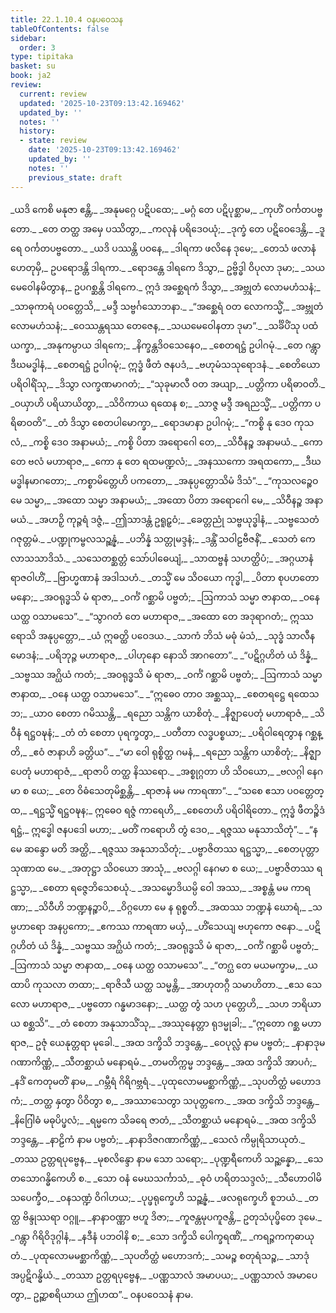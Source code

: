```yaml
---
title: 22.1.10.4 ဝနပဝေသန
tableOfContents: false
sidebar:
  order: 3
type: tipitaka
basket: su
book: ja2
review:
  current: review
  updated: '2025-10-23T09:13:42.169462'
  updated_by: ''
  notes: ''
  history:
  - state: review
    date: '2025-10-23T09:13:42.169462'
    updated_by: ''
    notes: ''
    previous_state: draft
---
```



<ReviewStatus review={frontmatter.review} showDetails={true} />

<HypothesisAnnotation frontmatter={frontmatter} />

<DynamicBreadcrumb />

<Division number="1869" book="ja2" e="ch" v="23" p="330">

<Paragraph number="3218" type="verses" book="ja2">
_ယဒိ ကေစိ မနုဇာ ဧန္တိ,_  
_အနုမဂ္ဂေ ပဋိပထေ;_  
_မဂ္ဂံ တေ ပဋိပုစ္ဆာမ,_  
_ကုဟိံ ဝင်္ကတပဗ္ဗတော._  

</Paragraph>

</Division>
<Division number="1870" book="ja2" e="ch" v="23" p="330">

<Paragraph number="3219" type="verses" book="ja2">
_တေ တတ္ထ အမှေ ပဿိတွာ,_  
_ကလုနံ ပရိဒေဝယုံ;_  
_ဒုက္ခံ တေ ပဋိဝေဒေန္တိ,_  
_ဒူရေ ဝင်္ကတပဗ္ဗတော._  

</Paragraph>

</Division>
<Division number="1871" book="ja2" e="ch" v="23" p="330">

<Paragraph number="3220" type="verses" book="ja2">
_ယဒိ ပဿန္တိ ပဝနေ,_  
_ဒါရကာ ဖလိနေ ဒုမေ;_  
_တေသံ ဖလာနံ ဟေတုမှိ,_  
ဥပရောဒန္တိ ဒါရကာ._  

</Paragraph>

</Division>
<Division number="1872" book="ja2" e="ch" v="23" p="330">

<Paragraph number="3221" book="ja2">
_ရောဒန္တေ ဒါရကေ ဒိသွာ,_  
ဥဗ္ဗိဒ္ဓါ ဝိပုလာ ဒုမာ;_  
_သယမေဝေါနမိတွာန,_  
ဥပဂစ္ဆန္တိ ဒါရကေ._  

</Paragraph>

</Division>
<Division number="1873" book="ja2" e="ch" v="23" p="330">

<Paragraph number="3222" type="verses" book="ja2">
ဣဒံ အစ္ဆေရကံ ဒိသွာ,_  
_အဗ္ဘုတံ လောမဟံသနံ;_  
_သာဓုကာရံ ပဝတ္တေသိ,_  
_မဒ္ဒီ သဗ္ဗင်္ဂသောဘနာ._  

</Paragraph>

</Division>
<Division number="1874" book="ja2" e="ch" v="23" p="330">

<Paragraph number="3223" type="verses" book="ja2">
_“အစ္ဆေရံ ဝတ လောကသ္မိံ,_  
_အဗ္ဘုတံ လောမဟံသနံ;_  
_ဝေဿန္တရဿ တေဇေန,_  
_သယမေဝေါနတာ ဒုမာ”._  

</Paragraph>

</Division>
<Division number="1875" book="ja2" e="ch" v="23" p="330">

<Paragraph number="3224" type="verses" book="ja2">
_သင်္ခိပိံသု ပထံ ယက္ခာ,_  
_အနုကမ္ပာယ ဒါရကေ;_  
_နိက္ခန္တဒိဝသေနေဝ,_  
_စေတရဋ္ဌံ ဥပါဂမုံ._  

</Paragraph>

</Division>
<Division number="1876" book="ja2" e="ch" v="23" p="330">

<Paragraph number="3225" type="verses" book="ja2">
_တေ ဂန္တွာ ဒီဃမဒ္ဓါနံ,_  
_စေတရဋ္ဌံ ဥပါဂမုံ;_  
ဣဒ္ဓံ ဖီတံ ဇနပဒံ,_  
_ဗဟုမံသသုရောဒနံ._  

</Paragraph>

</Division>
<Division number="1877" book="ja2" e="ch" v="23" p="330">

<Paragraph number="3226" type="verses" book="ja2">
_စေတိယော ပရိဝါရိံသု,_  
_ဒိသွာ လက္ခဏမာဂတံ;_  
_“သုခုမာလီ ဝတ အယျာ,_  
_ပတ္တိကာ ပရိဓာဝတိ._  

</Paragraph>

</Division>
<Division number="1878" book="ja2" e="ch" v="23" p="330">

<Paragraph number="3227" type="verses" book="ja2">
_ဝယှာဟိ ပရိယာယိတွာ,_  
_သိဝိကာယ ရထေန စ;_  
_သာဇ္ဇ မဒ္ဒီ အရညသ္မိံ,_  
_ပတ္တိကာ ပရိဓာဝတိ”._  

</Paragraph>

</Division>
<Division number="1879" book="ja2" e="ch" v="23" p="330">

<Paragraph number="3228" type="verses" book="ja2">
_တံ ဒိသွာ စေတပါမောက္ခာ,_  
_ရောဒမာနာ ဥပါဂမုံ;_  
_“ကစ္စိ နု ဒေဝ ကုသလံ,_  
_ကစ္စိ ဒေဝ အနာမယံ;_  
_ကစ္စိ ပိတာ အရောဂေါ တေ,_  
_သိဝီနဉ္စ အနာမယံ._  

</Paragraph>

</Division>
<Division number="1880" book="ja2" e="ch" v="23" p="330">

<Paragraph number="3229" type="verses" book="ja2">
_ကော တေ ဗလံ မဟာရာဇ,_  
_ကော နု တေ ရထမဏ္ဍလံ;_  
_အနဿကော အရထကော,_  
_ဒီဃမဒ္ဓါနမာဂတော;_  
_ကစ္စာမိတ္တေဟိ ပကတော,_  
_အနုပ္ပတ္တောသိမံ ဒိသံ”._  

</Paragraph>

</Division>
<Division number="1881" book="ja2" e="ch" v="23" p="331">

<Paragraph number="3230" type="verses" book="ja2">
_“ကုသလဉ္စေဝ မေ သမ္မာ,_  
_အထော သမ္မာ အနာမယံ;_  
_အထော ပိတာ အရောဂေါ မေ,_  
_သိဝီနဉ္စ အနာမယံ._  

</Paragraph>

</Division>
<Division number="1882" book="ja2" e="ch" v="23" p="331">

<Paragraph number="3231" type="verses" book="ja2">
_အဟဉှိ ကုဉ္ဇရံ ဒဇ္ဇံ,_  
_ဤသာဒန္တံ ဥရူဠှဝံ;_  
_ခေတ္တညုံ သဗ္ဗယုဒ္ဓါနံ,_  
_သဗ္ဗသေတံ ဂဇုတ္တမံ._  

</Paragraph>

</Division>
<Division number="1883" book="ja2" e="ch" v="23" p="331">

<Paragraph number="3232" type="verses" book="ja2">
_ပဏ္ဍုကမ္ဗလသဉ္ဆန္နံ,_  
_ပဘိန္နံ သတ္တုမဒ္ဒနံ;_  
_ဒန္တိံ သဝါဠဗီဇနိံ,_  
_သေတံ ကေလာသသာဒိသံ._  

</Paragraph>

</Division>
<Division number="1884" book="ja2" e="ch" v="23" p="331">

<Paragraph number="3233" type="verses" book="ja2">
_သသေတစ္ဆတ္တံ သော်ပါဓေယျံ,_  
_သာထဗ္ဗနံ သဟတ္ထိပံ;_  
_အဂ္ဂယာနံ ရာဇဝါဟိံ,_  
_ဗြာဟ္မဏာနံ အဒါသဟံ._  

</Paragraph>

</Division>
<Division number="1885" book="ja2" e="ch" v="23" p="331">

<Paragraph number="3234" type="verses" book="ja2">
_တသ္မိံ မေ သိဝယော ကုဒ္ဓါ,_  
_ပိတာ စုပဟတောမနော;_  
_အဝရုဒ္ဓသိ မံ ရာဇာ,_  
_ဝင်္ကံ ဂစ္ဆာမိ ပဗ္ဗတံ;_  
_ဩကာသံ သမ္မာ ဇာနာထ,_  
_ဝနေ ယတ္ထ ဝသာမသေ”._  

</Paragraph>

</Division>
<Division number="1886" book="ja2" e="ch" v="23" p="331">

<Paragraph number="3235" type="verses" book="ja2">
_“သွာဂတံ တေ မဟာရာဇ,_  
_အထော တေ အဒုရာဂတံ;_  
ဣဿရောသိ အနုပ္ပတ္တော,_  
_ယံ ဣဓတ္ထိ ပဝေဒယ._  

</Paragraph>

</Division>
<Division number="1887" book="ja2" e="ch" v="23" p="331">

<Paragraph number="3236" type="verses" book="ja2">
_သာကံ ဘိသံ မဓုံ မံသံ,_  
_သုဒ္ဓံ သာလီနမောဒနံ;_  
_ပရိဘုဉ္ဇ မဟာရာဇ,_  
_ပါဟုနော နောသိ အာဂတော”._  

</Paragraph>

</Division>
<Division number="1888" book="ja2" e="ch" v="23" p="331">

<Paragraph number="3237" type="verses" book="ja2">
_“ပဋိဂ္ဂဟိတံ ယံ ဒိန္နံ,_  
_သဗ္ဗဿ အဂ္ဃိယံ ကတံ;_  
_အဝရုဒ္ဓသိ မံ ရာဇာ,_  
_ဝင်္ကံ ဂစ္ဆာမိ ပဗ္ဗတံ;_  
_ဩကာသံ သမ္မာ ဇာနာထ,_  
_ဝနေ ယတ္ထ ဝသာမသေ”._  

</Paragraph>

</Division>
<Division number="1889" book="ja2" e="ch" v="23" p="331">

<Paragraph number="3238" type="verses" book="ja2">
_“ဣဓေဝ တာဝ အစ္ဆဿု,_  
_စေတရဋ္ဌေ ရထေသဘ;_  
_ယာဝ စေတာ ဂမိဿန္တိ,_  
_ရညော သန္တိက ယာစိတုံ._  

</Paragraph>

</Division>
<Division number="1890" book="ja2" e="ch" v="23" p="331">

<Paragraph number="3239" type="verses" book="ja2">
_နိဇ္ဈာပေတုံ မဟာရာဇံ,_  
_သိဝီနံ ရဋ္ဌဝဍ္ဎနံ;_  
_တံ တံ စေတာ ပုရက္ခတွာ,_  
_ပတီတာ လဒ္ဓပစ္စယာ;_  
_ပရိဝါရေတွာန ဂစ္ဆန္တိ,_  
_ဧဝံ ဇာနာဟိ ခတ္တိယ”._  

</Paragraph>

</Division>
<Division number="1891" book="ja2" e="ch" v="23" p="331">

<Paragraph number="3240" type="verses" book="ja2">
_“မာ ဝေါ ရုစ္စိတ္ထ ဂမနံ,_  
_ရညော သန္တိက ယာစိတုံ;_  
_နိဇ္ဈာပေတုံ မဟာရာဇံ,_  
_ရာဇာပိ တတ္ထ နိဿရော._  

</Paragraph>

</Division>
<Division number="1892" book="ja2" e="ch" v="23" p="331">

<Paragraph number="3241" type="verses" book="ja2">
_အစ္စုဂ္ဂတာ ဟိ သိဝယော,_  
_ဗလဂ္ဂါ နေဂမာ စ ယေ;_  
_တေ ဝိဓံသေတုမိစ္ဆန္တိ,_  
_ရာဇာနံ မမ ကာရဏာ”._  

</Paragraph>

</Division>
<Division number="1893" book="ja2" e="ch" v="23" p="332">

<Paragraph number="3242" type="verses" book="ja2">
_“သစေ ဧသာ ပဝတ္တေတ္ထ,_  
_ရဋ္ဌသ္မိံ ရဋ္ဌဝဍ္ဎန;_  
ဣဓေဝ ရဇ္ဇံ ကာရေဟိ,_  
_စေတေဟိ ပရိဝါရိတော._  

</Paragraph>

</Division>
<Division number="1894" book="ja2" e="ch" v="23" p="332">

<Paragraph number="3243" book="ja2">
ဣဒ္ဓံ ဖီတဉ္စိဒံ ရဋ္ဌံ,_  
ဣဒ္ဓေါ ဇနပဒေါ မဟာ;_  
_မတိံ ကရောဟိ တွံ ဒေဝ,_  
_ရဇ္ဇဿ မနုသာသိတုံ”._  

</Paragraph>

</Division>
<Division number="1895" book="ja2" e="ch" v="23" p="332">

<Paragraph number="3244" type="verses" book="ja2">
_“န မေ ဆန္ဒော မတိ အတ္ထိ,_  
_ရဇ္ဇဿ အနုသာသိတုံ;_  
_ပဗ္ဗာဇိတဿ ရဋ္ဌသ္မာ,_  
_စေတပုတ္တာ သုဏာထ မေ._  

</Paragraph>

</Division>
<Division number="1896" book="ja2" e="ch" v="23" p="332">

<Paragraph number="3245" type="verses" book="ja2">
_အတုဋ္ဌာ သိဝယော အာသုံ,_  
_ဗလဂ္ဂါ နေဂမာ စ ယေ;_  
_ပဗ္ဗာဇိတဿ ရဋ္ဌသ္မာ,_  
_စေတာ ရဇ္ဇေဘိသေစယုံ._  

</Paragraph>

</Division>
<Division number="1897" book="ja2" e="ch" v="23" p="332">

<Paragraph number="3246" type="verses" book="ja2">
_အသမ္မောဒိယမ္ပိ ဝေါ အဿ,_  
_အစ္စန္တံ မမ ကာရဏာ;_  
_သိဝီဟိ ဘဏ္ဍနဉ္စာပိ,_  
_ဝိဂ္ဂဟော မေ န ရုစ္စတိ._  

</Paragraph>

</Division>
<Division number="1898" book="ja2" e="ch" v="23" p="332">

<Paragraph number="3247" type="verses" book="ja2">
_အထဿ ဘဏ္ဍနံ ဃောရံ,_  
_သမ္ပဟာရော အနပ္ပကော;_  
_ဧကဿ ကာရဏာ မယှံ,_  
_ဟိံသေယျ ဗဟုကော ဇနော._  

</Paragraph>

</Division>
<Division number="1899" book="ja2" e="ch" v="23" p="332">

<Paragraph number="3248" type="verses" book="ja2">
_ပဋိဂ္ဂဟိတံ ယံ ဒိန္နံ,_  
_သဗ္ဗဿ အဂ္ဃိယံ ကတံ;_  
_အဝရုဒ္ဓသိ မံ ရာဇာ,_  
_ဝင်္ကံ ဂစ္ဆာမိ ပဗ္ဗတံ;_  
_ဩကာသံ သမ္မာ ဇာနာထ,_  
_ဝနေ ယတ္ထ ဝသာမသေ”._  

</Paragraph>

</Division>
<Division number="1900" book="ja2" e="ch" v="23" p="332">

<Paragraph number="3249" type="verses" book="ja2">
_“တဂ္ဃ တေ မယမက္ခာမ,_  
_ယထာပိ ကုသလာ တထာ;_  
_ရာဇိသီ ယတ္ထ သမ္မန္တိ,_  
_အာဟုတဂ္ဂီ သမာဟိတာ._  

</Paragraph>

</Division>
<Division number="1901" book="ja2" e="ch" v="23" p="332">

<Paragraph number="3250" type="verses" book="ja2">
_ဧသ သေလော မဟာရာဇ,_  
_ပဗ္ဗတော ဂန္ဓမာဒနော;_  
_ယတ္ထ တွံ သဟ ပုတ္တေဟိ,_  
_သဟ ဘရိယာယ စစ္ဆသိ”._  

</Paragraph>

</Division>
<Division number="1902" book="ja2" e="ch" v="23" p="332">

<Paragraph number="3251" type="verses" book="ja2">
_တံ စေတာ အနုသာသိံသု,_  
_အဿုနေတ္တာ ရုဒမ္မုခါ;_  
_“ဣတော ဂစ္ဆ မဟာရာဇ,_  
ဥဇုံ ယေနုတ္တရာ မုခေါ._  

</Paragraph>

</Division>
<Division number="1903" book="ja2" e="ch" v="23" p="332">

<Paragraph number="3252" type="verses" book="ja2">
_အထ ဒက္ခိသိ ဘဒ္ဒန္တေ,_  
_ဝေပုလ္လံ နာမ ပဗ္ဗတံ;_  
_နာနာဒုမဂဏာကိဏ္ဏံ,_  
_သီတစ္ဆာယံ မနောရမံ._  

</Paragraph>

</Division>
<Division number="1904" book="ja2" e="ch" v="23" p="332">

<Paragraph number="3253" type="verses" book="ja2">
_တမတိက္ကမ္မ ဘဒ္ဒန္တေ,_  
_အထ ဒက္ခိသိ အာပဂံ;_  
_နဒိံ ကေတုမတိံ နာမ,_  
_ဂမ္ဘီရံ ဂိရိဂဗ္ဘရံ._  

</Paragraph>

</Division>
<Division number="1905" book="ja2" e="ch" v="23" p="332">

<Paragraph number="3254" type="verses" book="ja2">
_ပုထုလောမမစ္ဆာကိဏ္ဏံ,_  
_သုပတိတ္ထံ မဟောဒကံ;_  
_တတ္ထ နှတွာ ပိဝိတွာ စ,_  
_အဿာသေတွာ သပုတ္တကေ._  

</Paragraph>

</Division>
<Division number="1906" book="ja2" e="ch" v="23" p="333">

<Paragraph number="3255" type="verses" book="ja2">
_အထ ဒက္ခိသိ ဘဒ္ဒန္တေ,_  
_နိဂြေါဓံ မဓုပိပ္ဖလံ;_  
_ရမ္မကေ သိခရေ ဇာတံ,_  
_သီတစ္ဆာယံ မနောရမံ._  

</Paragraph>

</Division>
<Division number="1907" book="ja2" e="ch" v="23" p="333">

<Paragraph number="3256" type="verses" book="ja2">
_အထ ဒက္ခိသိ ဘဒ္ဒန္တေ,_  
_နာဠိကံ နာမ ပဗ္ဗတံ;_  
_နာနာဒိဇဂဏာကိဏ္ဏံ,_  
_သေလံ ကိမ္ပုရိသာယုတံ._  

</Paragraph>

</Division>
<Division number="1908" book="ja2" e="ch" v="23" p="333">

<Paragraph number="3257" type="verses" book="ja2">
_တဿ ဥတ္တရပုဗ္ဗေန,_  
_မုစလိန္ဒော နာမ သော သရော;_  
_ပုဏ္ဍရီကေဟိ သဉ္ဆန္နော,_  
_သေတသောဂန္ဓိကေဟိ စ._  

</Paragraph>

</Division>
<Division number="1909" book="ja2" e="ch" v="23" p="333">

<Paragraph number="3258" type="verses" book="ja2">
_သော ဝနံ မေဃသင်္ကာသံ,_  
_ဓုဝံ ဟရိတသဒ္ဒလံ;_  
_သီဟောဝါမိသပေက္ခီဝ,_  
_ဝနသဏ္ဍံ ဝိဂါဟယ;_  
_ပုပ္ဖရုက္ခေဟိ သဉ္ဆန္နံ,_  
_ဖလရုက္ခေဟိ စူဘယံ._  

</Paragraph>

</Division>
<Division number="1910" book="ja2" e="ch" v="23" p="333">

<Paragraph number="3259" type="verses" book="ja2">
_တတ္ထ ဗိန္ဒုဿရာ ဝဂ္ဂူ,_  
_နာနာဝဏ္ဏာ ဗဟူ ဒိဇာ;_  
_ကူဇန္တမုပကူဇန္တိ,_  
ဥတုသံပုပ္ဖိတေ ဒုမေ._  

</Paragraph>

</Division>
<Division number="1911" book="ja2" e="ch" v="23" p="333">

<Paragraph number="3260" type="verses" book="ja2">
_ဂန္တွာ ဂိရိဝိဒုဂ္ဂါနံ,_  
_နဒီနံ ပဘဝါနိ စ;_  
_သော ဒက္ခိသိ ပေါက္ခရဏိံ,_  
_ကရဉ္ဇကကုဓာယုတံ._  

</Paragraph>

</Division>
<Division number="1912" book="ja2" e="ch" v="23" p="333">

<Paragraph number="3261" type="verses" book="ja2">
_ပုထုလောမမစ္ဆာကိဏ္ဏံ,_  
_သုပတိတ္ထံ မဟောဒကံ;_  
_သမဉ္စ စတုရံသဉ္စ,_  
_သာဒုံ အပ္ပဋိဂန္ဓိယံ._  

</Paragraph>

</Division>
<Division number="1913" book="ja2" e="ch" v="23" p="333">

<Paragraph number="3262" type="verses" book="ja2">
_တဿာ ဥတ္တရပုဗ္ဗေန,_  
_ပဏ္ဏသာလံ အမာပယ;_  
_ပဏ္ဏသာလံ အမာပေတွာ,_  
ဥဉ္ဆာစရိယာယ ဤဟထ”._  


</Paragraph>
</Division>

<Paragraph number="3263" type="center" book="ja2">
ဝနပဝေသနံ နာမ.
</Paragraph>